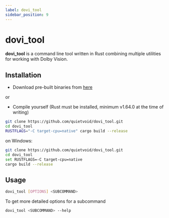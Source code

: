 ```yaml
---
label: dovi_tool
sidebar_position: 9
---
```


# dovi_tool

**dovi_tool** is a command line tool written in Rust combining multiple utilities for working with Dolby Vision.



## Installation

- Download pre-built binaries from [here](https://github.com/quietvoid/dovi_tool/releases)

or
- Compile yourself (Rust must be installed, minimum v1.64.0 at the time of writing)

```bash
git clone https://github.com/quietvoid/dovi_tool.git
cd dovi_tool
RUSTFLAGS="-C target-cpu=native" cargo build --release
```

on Windows:
```bash
git clone https://github.com/quietvoid/dovi_tool.git
cd dovi_tool
set RUSTFLAGS=-C target-cpu=native 
cargo build --release
```



## Usage

```bash
dovi_tool [OPTIONS] <SUBCOMMAND>
```

To get more detailed options for a subcommand

```bash
dovi_tool <SUBCOMMAND> --help
```